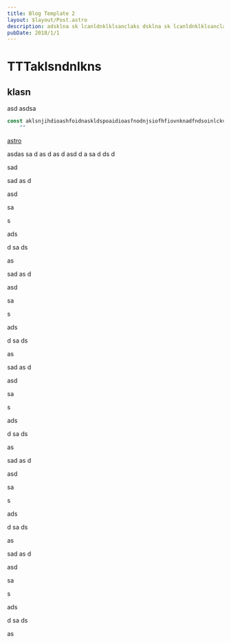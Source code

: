 ```yaml
---
title: Blog Template 2
layout: $layout/Post.astro
description: adsklna sk lcanldnklklsanclaks dsklna sk lcanldnklklsanclaks dsklna sk lcanldnklklsanclaks dsklna sk lcanldnklklsanclaks dsklna sk lcanldnklklsanclaks
pubDate: 2018/1/1
---
```


# TTTaklsndnlkns

## klasn

asd
asdsa

```js
const aklsnjihdioashfoidnaskldspoaidioasfnodnjsiofhfiovnknadfndsoinlckvnvxcnvjkscnvkjdfsfhsdkslajdlkadjdklfkdnasdsadklnasdlkas =
	""
```

[astro](//astro.build)

asdas
sa
d
as
d
as
d
asd
d
a
sa
d
ds
d

sad

sad
as
d

asd

sa

s

ads

d
sa
ds

as

sad
as
d

asd

sa

s

ads

d
sa
ds

as

sad
as
d

asd

sa

s

ads

d
sa
ds

as

sad
as
d

asd

sa

s

ads

d
sa
ds

as

sad
as
d

asd

sa

s

ads

d
sa
ds

as
